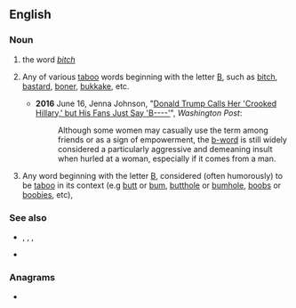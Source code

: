 ==English==

===Noun===
{{en-noun|head=[[b]]-[[word]]}}

# {{lb|en|euphemistic}} the word ''[[bitch]]''
# {{lb|en|euphemistic}} Any of various [[taboo]] words beginning with the letter [[B]], such as [[bitch]], [[bastard]], [[boner]], [[bukkake]], etc.
#* '''2016''' June 16, Jenna Johnson, "[https://www.washingtonpost.com/politics/donald-trump-calls-her-crooked-hillary-but-his-fans-just-say-b----/2016/06/15/b33e166c-330c-11e6-8ff7-7b6c1998b7a0_story.html Donald Trump Calls Her 'Crooked Hillary,' but His Fans Just Say 'B----']", ''Washington Post'':
#*: Although some women may casually use the term among friends or as a sign of empowerment, the [[b-word]] is still widely considered a particularly aggressive and demeaning insult when hurled at a woman, especially if it comes from a man.
# {{lb|en|usually|_|jocular}} Any word beginning with the letter [[B]], considered (often humorously) to be [[taboo]] in its context (e.g [[butt]] or [[bum]], [[butthole]] or [[bumhole]], [[boobs]] or [[boobies]], etc),

===See also===
* {{l|en|bitch}}, {{l|en|bastard}}, {{l|en|bollocks}}, {{l|en|bugger}}
* {{list:en:letter-word euphemisms}}

===Anagrams===
* {{anagrams|en|a=bdorw|brow'd}}